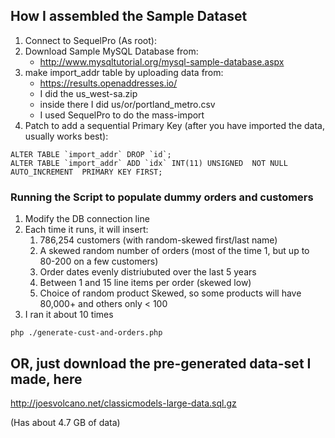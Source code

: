 ==  How I assembled the Sample Dataset ==

# Connect to SequelPro (As root):
# Download Sample MySQL Database from:
#* http://www.mysqltutorial.org/mysql-sample-database.aspx
# make import_addr table by uploading data from:
#* https://results.openaddresses.io/
#* I did the us_west-sa.zip
#* inside there I did us/or/portland_metro.csv
#* I used SequelPro to do the mass-import
# Patch to add a sequential Primary Key (after you have imported the data, usually works best):
<pre>
ALTER TABLE `import_addr` DROP `id`;
ALTER TABLE `import_addr` ADD `idx` INT(11) UNSIGNED  NOT NULL  AUTO_INCREMENT  PRIMARY KEY FIRST;
</pre>

=== Running the Script to populate dummy orders and customers ===

# Modify the DB connection line
# Each time it runs, it will insert:
## 786,254 customers (with random-skewed first/last name)
## A skewed random number of orders (most of the time 1, but up to 80-200 on a few customers)
## Order dates evenly distriubuted over the last 5 years
## Between 1 and 15 line items per order (skewed low)
## Choice of random product Skewed, so some products will have 80,000+ and others only < 100
# I ran it about 10 times

<pre>
php ./generate-cust-and-orders.php
</pre>



== OR, just download the pre-generated data-set I made, here ==

http://joesvolcano.net/classicmodels-large-data.sql.gz

(Has about 4.7 GB of data)
